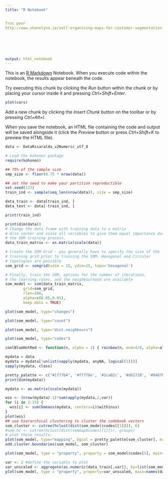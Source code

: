```yaml
---
title: "R Notebook"


Truc pour
http://www.shanelynn.ie/self-organising-maps-for-customer-segmentation-using-r/






output: html_notebook
---
```


This is an [R Markdown](http://rmarkdown.rstudio.com) Notebook. When you execute code within the notebook, the results appear beneath the code. 

Try executing this chunk by clicking the *Run* button within the chunk or by placing your cursor inside it and pressing *Ctrl+Shift+Enter*. 

```r
plot(cars)
```

Add a new chunk by clicking the *Insert Chunk* button on the toolbar or by pressing *Ctrl+Alt+I*.

When you save the notebook, an HTML file containing the code and output will be saved alongside it (click the *Preview* button or press *Ctrl+Shift+K* to preview the HTML file).

```r
data <- DataRisaralda_v2Numeric_utf_8
```

```r
# Load the kohonen package 
require(kohonen)

## 75% of the sample size
smp_size <- floor(0.75 * nrow(data))

## set the seed to make your partition reproductible
set.seed(123)
train_ind <- sample(seq_len(nrow(data)), size = smp_size)

data_train <- data[train_ind, ]
data_test <- data[-train_ind, ]

print(train_ind)
```



```r
print(dim(data))
# Change the data frame with training data to a matrix
# Also center and scale all variables to give them equal importance during
# the SOM training process. 
data_train_matrix <- as.matrix(scale(data))

# Create the SOM Grid - you generally have to specify the size of the 
# training grid prior to training the SOM. Hexagonal and Circular 
# topologies are possible
som_grid <- somgrid(xdim = 15, ydim=15, topo='hexagonal')

# Finally, train the SOM, options for the number of iterations,
# the learning rates, and the neighbourhood are available
som_model <- som(data_train_matrix, 
		grid=som_grid, 
		rlen=100, 
		alpha=c(0.05,0.01), 
		keep.data = TRUE)

```

```r
plot(som_model, type="changes")
```



```r
plot(som_model, type="count")
```



```r
plot(som_model, type="dist.neighbours")

```




```r
	
plot(som_model, type="codes")
```




```r
coolBlueHotRed <- function(n, alpha = 1) { rainbow(n, end=4/6, alpha=alpha)[n:1] }


```





```r
mydata = data
mydata = mydata[!unlist(vapply(mydata, anyNA, logical(1)))]
sapply(mydata, class)
```





```r
pretty_palette <- c("#1f77b4", '#ff7f0e', '#2ca02c', '#d62728', '#9467bd', '#8c564b', '#e377c2')
print(dim(mydata))

mydata <- as.matrix(scale(mydata))

wss <- (nrow(mydata)-1)*sum(apply(mydata,2,var)) 
for (i in 2:15) {
  wss[i] <- sum(kmeans(mydata, centers=i)$withinss)
}
plot(wss)
## use hierarchical clustering to cluster the codebook vectors
som_cluster <- cutree(hclust(dist(som_model$codes[[1]])), 6)
#som.hc <- cutree(hclust(dist(sommap$codes[[1]])), groups)
# plot these results:
plot(som_model, type="mapping", bgcol = pretty_palette[som_cluster], main = "Clusters") 
add.cluster.boundaries(som_model, som_cluster)
```



```r
plot(som_model, type = "property", property = som_model$codes[5], main=names(som_model$data)[5], palette.name=coolBlueHotRed)

```



```r
var <- 2 #define the variable to plot 
var_unscaled <- aggregate(as.numeric(data_train[,var]), by=list(som_model$unit.classif), FUN=mean, simplify=TRUE)[,2] 
plot(som_model, type = "property", property=var_unscaled, main=names(data_train)[var], palette.name=coo
```


